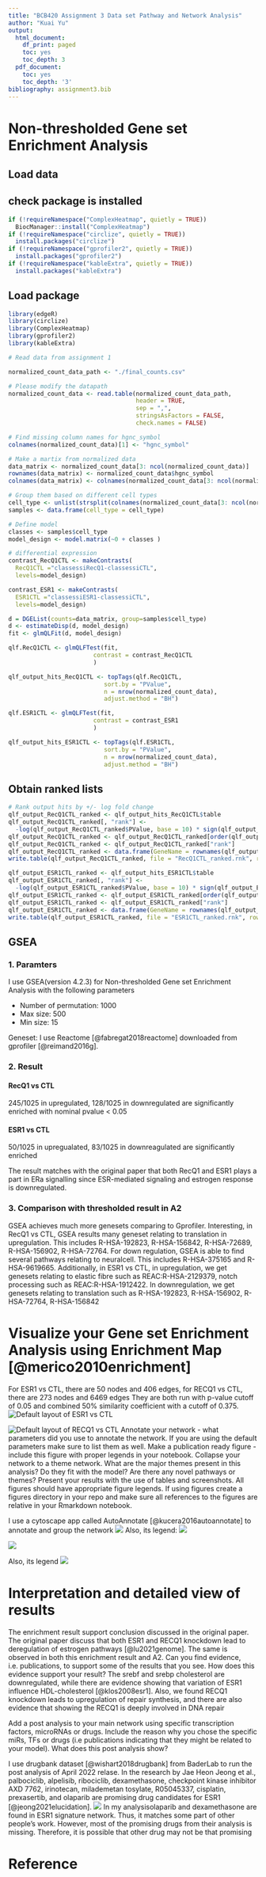 ```yaml
---
title: "BCB420 Assignment 3 Data set Pathway and Network Analysis"
author: "Kuai Yu"
output:
  html_document:
    df_print: paged
    toc: yes
    toc_depth: 3
  pdf_document:
    toc: yes
    toc_depth: '3'
bibliography: assignment3.bib
---
```


# Non-thresholded Gene set Enrichment Analysis

## Load data

## check package is installed
```r
if (!requireNamespace("ComplexHeatmap", quietly = TRUE))
  BiocManager::install("ComplexHeatmap")
if (!requireNamespace("circlize", quietly = TRUE))
  install.packages("circlize")
if (!requireNamespace("gprofiler2", quietly = TRUE))
  install.packages("gprofiler2")
if (!requireNamespace("kableExtra", quietly = TRUE))
  install.packages("kableExtra")
```

## Load package
```r
library(edgeR)
library(circlize)
library(ComplexHeatmap)
library(gprofiler2)
library(kableExtra)
```

```r
# Read data from assignment 1

normalized_count_data_path <- "./final_counts.csv"

# Please modify the datapath
normalized_count_data <- read.table(normalized_count_data_path, 
                                    header = TRUE, 
                                    sep = ",", 
                                    stringsAsFactors = FALSE, 
                                    check.names = FALSE)

# Find missing column names for hgnc_symbol
colnames(normalized_count_data)[1] <- "hgnc_symbol"

# Make a martix from normalized data
data_matrix <- normalized_count_data[3: ncol(normalized_count_data)]
rownames(data_matrix) <- normalized_count_data$hgnc_symbol
colnames(data_matrix) <- colnames(normalized_count_data[3: ncol(normalized_count_data)])

# Group them based on different cell types
cell_type <- unlist(strsplit(colnames(normalized_count_data[3: ncol(normalized_count_data)]), "_"))[c(FALSE, TRUE, FALSE)]
samples <- data.frame(cell_type = cell_type)

# Define model
classes <- samples$cell_type
model_design <- model.matrix(~0 + classes )

# differential expression
contrast_RecQ1CTL <- makeContrasts(
  RecQ1CTL ="classessiRecQ1-classessiCTL",
  levels=model_design)

contrast_ESR1 <- makeContrasts(
  ESR1CTL ="classessiESR1-classessiCTL",
  levels=model_design)

d = DGEList(counts=data_matrix, group=samples$cell_type)
d <- estimateDisp(d, model_design)
fit <- glmQLFit(d, model_design)

qlf.RecQ1CTL <- glmQLFTest(fit, 
                        contrast = contrast_RecQ1CTL
                        )

qlf_output_hits_RecQ1CTL <- topTags(qlf.RecQ1CTL,
                           sort.by = "PValue",
                           n = nrow(normalized_count_data), 
                           adjust.method = "BH") 

qlf.ESR1CTL <- glmQLFTest(fit, 
                        contrast = contrast_ESR1
                        )

qlf_output_hits_ESR1CTL <- topTags(qlf.ESR1CTL,
                           sort.by = "PValue",
                           n = nrow(normalized_count_data), 
                           adjust.method = "BH") 
```

## Obtain ranked lists
```r
# Rank output hits by +/- log fold change
qlf_output_RecQ1CTL_ranked <- qlf_output_hits_RecQ1CTL$table
qlf_output_RecQ1CTL_ranked[, "rank"] <- 
  -log(qlf_output_RecQ1CTL_ranked$PValue, base = 10) * sign(qlf_output_RecQ1CTL_ranked$logFC)
qlf_output_RecQ1CTL_ranked <- qlf_output_RecQ1CTL_ranked[order(qlf_output_RecQ1CTL_ranked$rank),]
qlf_output_RecQ1CTL_ranked <- qlf_output_RecQ1CTL_ranked["rank"]
qlf_output_RecQ1CTL_ranked <- data.frame(GeneName = rownames(qlf_output_RecQ1CTL_ranked), qlf_output_RecQ1CTL_ranked)
write.table(qlf_output_RecQ1CTL_ranked, file = "RecQ1CTL_ranked.rnk", row.names = FALSE, quote = FALSE, sep = "\t")

qlf_output_ESR1CTL_ranked <- qlf_output_hits_ESR1CTL$table
qlf_output_ESR1CTL_ranked[, "rank"] <- 
  -log(qlf_output_ESR1CTL_ranked$PValue, base = 10) * sign(qlf_output_ESR1CTL_ranked$logFC)
qlf_output_ESR1CTL_ranked <- qlf_output_ESR1CTL_ranked[order(qlf_output_ESR1CTL_ranked$rank),]
qlf_output_ESR1CTL_ranked <- qlf_output_ESR1CTL_ranked["rank"]
qlf_output_ESR1CTL_ranked <- data.frame(GeneName = rownames(qlf_output_ESR1CTL_ranked), qlf_output_ESR1CTL_ranked)
write.table(qlf_output_ESR1CTL_ranked, file = "ESR1CTL_ranked.rnk", row.names = FALSE, quote = FALSE, sep = "\t")
```

## GSEA
### 1. Paramters
I use GSEA(version 4.2.3) for Non-thresholded Gene set Enrichment Analysis with the following
parameters

* Number of permutation: 1000
* Max size: 500
* Min size: 15

Geneset: I use Reactome [@fabregat2018reactome] downloaded from gprofiler [@reimand2016g]. 

### 2. Result

#### RecQ1 vs CTL
245/1025 in upregulated, 128/1025 in downregulated are significantly enriched 
with nominal pvalue < 0.05

#### ESR1 vs CTL
50/1025 in upregualated, 83/1025 in downreagulated are significantly enriched

The result matches with the original paper that both RecQ1 and ESR1 plays a 
part in ERa signalling since ESR-mediated signaling and estrogen response is 
downregulated.

### 3. Comparison with thresholded result in A2
GSEA achieves much more genesets comparing to Gprofiler. Interesting, in RecQ1 vs CTL,
GSEA results many geneset relating to translation in upregulation. This includes
R-HSA-192823, R-HSA-156842, R-HSA-72689, R-HSA-156902, R-HSA-72764. For down
regulation, GSEA is able to find several pathways relating to neuralcell. This
includes R-HSA-375165 and R-HSA-9619665. Additionally, in ESR1 vs CTL, in upregulation,
we get genesets relating to elastic fibre such as REAC:R-HSA-2129379, notch processing such as 
REAC:R-HSA-1912422. In downregulation, we get genesets relating to translation such 
as R-HSA-192823, R-HSA-156902, R-HSA-72764, R-HSA-156842

#  Visualize your Gene set Enrichment Analysis using Enrichment Map [@merico2010enrichment]
For ESR1 vs CTL, there are 50 nodes and 406 edges, for RECQ1 vs CTL, there are 273 nodes and 6469 edges
They are both run with p-value cutoff of 0.05 and combined 50% similarity coefficient with a cutoff of 0.375.
![Default layout of ESR1 vs CTL](./figures/ESR1CTL_origin.png)


![Default layout of RECQ1 vs CTL](./figures/RECQ1CTL_origin.png)
Annotate your network - what parameters did you use to annotate the network. If you are using the default parameters make sure to list them as well.
Make a publication ready figure - include this figure with proper legends in your notebook.
Collapse your network to a theme network. What are the major themes present in this analysis? Do they fit with the model? Are there any novel pathways or themes?
Present your results with the use of tables and screenshots. All figures should have appropriate figure legends.
If using figures create a figures directory in your repo and make sure all references to the figures are relative in your Rmarkdown notebook.


I use a cytoscape app called AutoAnnotate [@kucera2016autoannotate] to annotate and group the network
![](./figures/ESR1CTL_annotate.png)
Also, its legend:
![](./figures/ESR1CTL_legend.png)

![](./figures/RECQ1CTL_annotate.png)

Also, its legend
![](./figures/RECQ11STL_legend.png)


# Interpretation and detailed view of results


The enrichment result support conclusion discussed in the original paper. The
original paper discuss that both ESR1 and RECQ1 knockdown lead to deregulation
of estrogen pathways [@lu2021genome]. The same is  observed in both this enrichment result and 
A2.
Can you find evidence, i.e. publications, to support some of the results that you see. How does this evidence support your result?
The srebf and srebp cholesterol are downregulated, while there are evidence showing that variation of ESR1 influence HDL-cholesterol [@klos2008esr1].
Also, we found RECQ1 knockdown leads to upregulation of repair synthesis, and there are also evidence that
showing the RECQ1 is deeply involved in DNA repair


Add a post analysis to your main network using specific transcription factors, microRNAs or drugs. Include the reason why you chose the specific miRs, TFs or drugs (i.e publications indicating that they might be related to your model). What does this post analysis show?

I use drugbank dataset [@wishart2018drugbank] from BaderLab to run the post analysis of April 2022 relase.
In the research by Jae Heon Jeong et al., palbociclib, alpelisib, ribociclib, dexamethasone, checkpoint kinase inhibitor AXD 7762, irinotecan, milademetan tosylate, R05045337, cisplatin, prexasertib, and olaparib are promising
drug candidates for ESR1 [@jeong2021elucidation].
![](./figures/signature_gene_set.png)
In my analysisolaparib and dexamethasone are found in ESR1 signature network. Thus,
it matches some part of other people's work. However, most of the promising drugs
from their analysis is missing. Therefore, it is possible that other drug may not 
be that promising

# Reference


